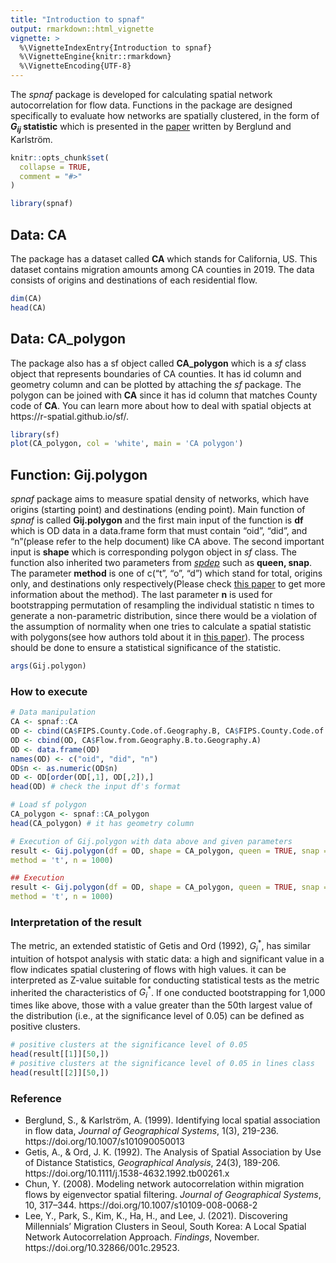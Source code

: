 ```yaml
---
title: "Introduction to spnaf"
output: rmarkdown::html_vignette
vignette: >
  %\VignetteIndexEntry{Introduction to spnaf}
  %\VignetteEngine{knitr::rmarkdown}
  %\VignetteEncoding{UTF-8}
---
```


The _spnaf_ package is developed for calculating spatial network autocorrelation for flow data. Functions in the package are designed specifically to evaluate how networks are spatially clustered, in the form of **$G_{ij}$ statistic** which is presented in the [paper](https://link.springer.com/article/10.1007/s101090050013) written by Berglund and Karlström.  


```r
knitr::opts_chunk$set(
  collapse = TRUE,
  comment = "#>"
)
```

```r
library(spnaf)
```

## Data: CA
The package has a dataset called **CA** which stands for California, US. This dataset contains migration amounts among CA counties in 2019. The data consists of origins and destinations of each residential flow.  
```r
dim(CA)
head(CA)
```

## Data: CA_polygon
The package also has a sf object called **CA_polygon** which is a *sf* class object that represents boundaries of CA counties. It has id column and geometry column and can be plotted by attaching the *sf* package. The polygon can be joined with **CA** since it has id column that matches County code of **CA**. You can learn more about how to deal with spatial objects at https://r-spatial.github.io/sf/.

```r
library(sf)
plot(CA_polygon, col = 'white', main = 'CA polygon')
```

## Function: Gij.polygon
*spnaf* package aims to measure spatial density of networks, which have origins (starting point) and destinations (ending point). Main function of *spnaf* is called **Gij.polygon** and the first main input of the function is **df** which is OD data in a data.frame form that must contain "oid", "did", and "n"(please refer to the help document) like CA above. The second important input is **shape** which is corresponding polygon object in *sf* class. The function also inherited two parameters from [_spdep_](https://r-spatial.github.io/spdep/) such as **queen, snap**. The parameter **method** is one of c("t", "o", "d") which stand for total, origins only, and destinations only respectively(Please check [this paper](https://link.springer.com/article/10.1007/s10109-008-0068-2) to get more information about the method). The last parameter **n** is used for bootstrapping permutation of resampling the individual statistic n times to generate a non-parametric distribution, since there would be a violation of the assumption of normality when one tries to calculate a spatial statistic with polygons(see how authors told about it in [this paper]()). The process should be done to ensure a statistical significance of the statistic.

```r
args(Gij.polygon)
```

### How to execute
```r
# Data manipulation
CA <- spnaf::CA
OD <- cbind(CA$FIPS.County.Code.of.Geography.B, CA$FIPS.County.Code.of.Geography.A)
OD <- cbind(OD, CA$Flow.from.Geography.B.to.Geography.A)
OD <- data.frame(OD)
names(OD) <- c("oid", "did", "n")
OD$n <- as.numeric(OD$n)
OD <- OD[order(OD[,1], OD[,2]),]
head(OD) # check the input df's format

# Load sf polygon
CA_polygon <- spnaf::CA_polygon
head(CA_polygon) # it has geometry column

# Execution of Gij.polygon with data above and given parameters
result <- Gij.polygon(df = OD, shape = CA_polygon, queen = TRUE, snap = 1,
method = 't', n = 1000)

## Execution
result <- Gij.polygon(df = OD, shape = CA_polygon, queen = TRUE, snap = 1,
method = 't', n = 1000)
```

### Interpretation of the result
The metric, an extended statistic of Getis and Ord (1992), $G_{i}^{*}$, has similar intuition of hotspot analysis with static data: a high and significant value in a flow indicates spatial clustering of flows with high values. it can be interpreted as Z-value suitable for conducting statistical tests as the metric inherited the characteristics of $G_{i}^{*}$. If one conducted bootstrapping for 1,000 times like above, those with a value greater than the 50th largest value of the distribution (i.e., at the significance level of 0.05) can be defined as positive clusters.

```r
# positive clusters at the significance level of 0.05
head(result[[1]][50,])
# positive clusters at the significance level of 0.05 in lines class
head(result[[2]][50,])
```


### Reference
* Berglund, S., & Karlström, A. (1999). Identifying local spatial association in flow data, *Journal of Geographical Systems*, 1(3), 219-236. https://doi.org/10.1007/s101090050013  
* Getis, A., & Ord, J. K. (1992). The Analysis of Spatial Association by Use of Distance Statistics, *Geographical Analysis*, 24(3), 189-206. https://doi.org/10.1111/j.1538-4632.1992.tb00261.x  
* Chun, Y. (2008). Modeling network autocorrelation within migration flows by eigenvector spatial filtering. *Journal of Geographical Systems*, 10, 317–344. https://doi.org/10.1007/s10109-008-0068-2  
* Lee, Y., Park, S., Kim, K., Ha, H., and Lee, J. (2021). Discovering Millennials' Migration Clusters in Seoul, South Korea: A Local Spatial Network Autocorrelation Approach. *Findings*, November. https://doi.org/10.32866/001c.29523.
